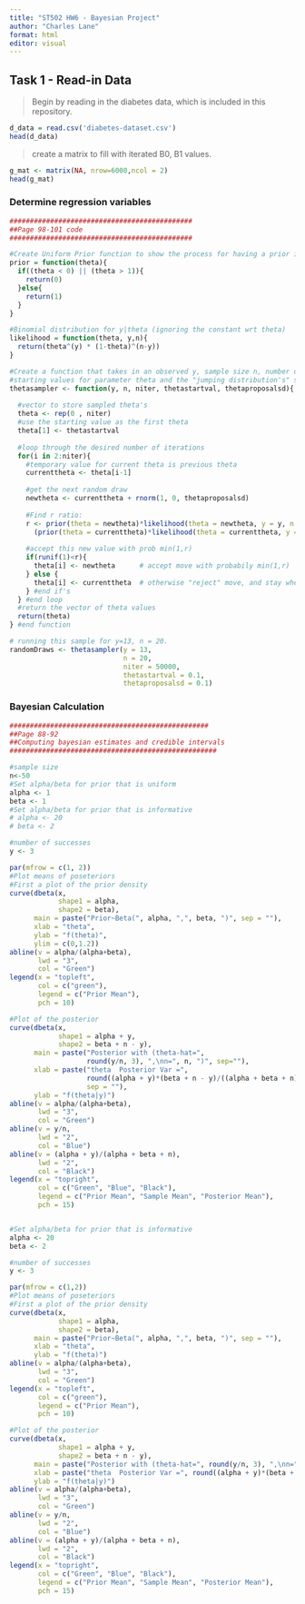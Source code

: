 ```yaml
---
title: "ST502 HW6 - Bayesian Project"
author: "Charles Lane"
format: html
editor: visual
---
```


## Task 1 - Read-in Data

> Begin by reading in the diabetes data, which is included in this repository.

```r
d_data = read.csv('diabetes-dataset.csv')
head(d_data)
```

> create a matrix to fill with iterated B0, B1 values.

```r
g_mat <- matrix(NA, nrow=6000,ncol = 2)
head(g_mat)
```
### Determine regression variables

```r
#############################################
##Page 98-101 code
#############################################

#Create Uniform Prior function to show the process for having a prior in a function
prior = function(theta){
  if((theta < 0) || (theta > 1)){ 
    return(0)
  }else{
    return(1)
  }
}

#Binomial distribution for y|theta (ignoring the constant wrt theta)
likelihood = function(theta, y,n){
  return(theta^(y) * (1-theta)^(n-y))
}

#Create a function that takes in an observed y, sample size n, number of iterations to run and 
#starting values for parameter theta and the "jumping distribution's" sd
thetasampler <- function(y, n, niter, thetastartval, thetaproposalsd){
  
  #vector to store sampled theta's
  theta <- rep(0 , niter)
  #use the starting value as the first theta
  theta[1] <- thetastartval
  
  #loop through the desired number of iterations
  for(i in 2:niter){
    #temporary value for current theta is previous theta
    currenttheta <- theta[i-1]
    
    #get the next random draw 
    newtheta <- currenttheta + rnorm(1, 0, thetaproposalsd)
    
    #Find r ratio: 
    r <- prior(theta = newtheta)*likelihood(theta = newtheta, y = y, n = n)/
      (prior(theta = currenttheta)*likelihood(theta = currenttheta, y = y, n = n))
    
    #accept this new value with prob min(1,r)
    if(runif(1)<r){
      theta[i] <- newtheta      # accept move with probabily min(1,r)
    } else {
      theta[i] <- currenttheta  # otherwise "reject" move, and stay where we are
    } #end if's
  } #end loop 
  #return the vector of theta values	
  return(theta)
} #end function

# running this sample for y=13, n = 20.
randomDraws <- thetasampler(y = 13, 
                            n = 20,
                            niter = 50000,
                            thetastartval = 0.1,
                            thetaproposalsd = 0.1)

```


### Bayesian Calculation

```r
#################################################
##Page 88-92
##Computing bayesian estimates and credible intervals
###################################################

#sample size
n<-50
#Set alpha/beta for prior that is uniform
alpha <- 1
beta <- 1
#Set alpha/beta for prior that is informative
# alpha <- 20
# beta <- 2

#number of successes
y <- 3

par(mfrow = c(1, 2))
#Plot means of poseteriors
#First a plot of the prior density
curve(dbeta(x, 
            shape1 = alpha,
            shape2 = beta),
      main = paste("Prior~Beta(", alpha, ",", beta, ")", sep = ""),
      xlab = "theta",
      ylab = "f(theta)",
      ylim = c(0,1.2))
abline(v = alpha/(alpha+beta),
       lwd = "3",
       col = "Green")
legend(x = "topleft",
       col = c("green"), 
       legend = c("Prior Mean"),
       pch = 10)

#Plot of the posterior
curve(dbeta(x,
            shape1 = alpha + y,
            shape2 = beta + n - y),
      main = paste("Posterior with (theta-hat=", 
                   round(y/n, 3), ",\nn=", n, ")", sep=""),
      xlab = paste("theta  Posterior Var =", 
                   round((alpha + y)*(beta + n - y)/((alpha + beta + n)^2*(alpha + beta + n + 1)), 5), 
                   sep = ""),
      ylab = "f(theta|y)")
abline(v = alpha/(alpha+beta),
       lwd = "3",
       col = "Green")
abline(v = y/n,
       lwd = "2",
       col = "Blue")
abline(v = (alpha + y)/(alpha + beta + n),
       lwd = "2",
       col = "Black")
legend(x = "topright",
       col = c("Green", "Blue", "Black"),
       legend = c("Prior Mean", "Sample Mean", "Posterior Mean"),
       pch = 15)


#Set alpha/beta for prior that is informative
alpha <- 20
beta <- 2

#number of successes
y <- 3

par(mfrow = c(1,2))
#Plot means of poseteriors
#First a plot of the prior density
curve(dbeta(x, 
            shape1 = alpha,
            shape2 = beta),
      main = paste("Prior~Beta(", alpha, ",", beta, ")", sep = ""),
      xlab = "theta",
      ylab = "f(theta)")
abline(v = alpha/(alpha+beta),
       lwd = "3",
       col = "Green")
legend(x = "topleft",
       col = c("green"), 
       legend = c("Prior Mean"),
       pch = 10)

#Plot of the posterior
curve(dbeta(x,
            shape1 = alpha + y,
            shape2 = beta + n - y),
      main = paste("Posterior with (theta-hat=", round(y/n, 3), ",\nn=", n, ")", sep=""),
      xlab = paste("theta  Posterior Var =", round((alpha + y)*(beta + n - y)/((alpha + beta + n)^2*(alpha + beta + n + 1)), 5), sep = ""),
      ylab = "f(theta|y)")
abline(v = alpha/(alpha+beta),
       lwd = "3",
       col = "Green")
abline(v = y/n,
       lwd = "2",
       col = "Blue")
abline(v = (alpha + y)/(alpha + beta + n),
       lwd = "2",
       col = "Black")
legend(x = "topright",
       col = c("Green", "Blue", "Black"),
       legend = c("Prior Mean", "Sample Mean", "Posterior Mean"),
       pch = 15)
```

